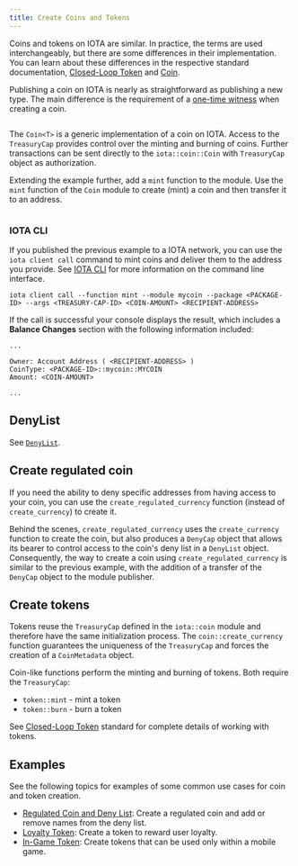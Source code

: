 ```yaml
---
title: Create Coins and Tokens
---
```



Coins and tokens on IOTA are similar. In practice, the terms are used interchangeably, but there are some differences in their implementation. You can learn about these differences in the respective standard documentation, [Closed-Loop Token](../../standards/closed-loop-token.mdx) and [Coin](../../standards/coin.mdx).

Publishing a coin on IOTA is nearly as straightforward as publishing a new type. The main difference is the requirement of a [one-time witness](../move-overview/one-time-witness.mdx) when creating a coin.

```move file=<rootDir>/examples/move/coin/sources/my_coin.move 
```

The `Coin<T>` is a generic implementation of a coin on IOTA. Access to the `TreasuryCap` provides control over the minting and burning of coins. Further transactions can be sent directly to the `iota::coin::Coin` with `TreasuryCap` object as authorization.

Extending the example further, add a `mint` function to the module. Use the `mint` function of the `Coin` module to create (mint) a coin and then transfer it to an address. 

```move file=<rootDir>/examples/move/coin/sources/my_coin.move#L23-L32
```

### IOTA CLI

If you published the previous example to a IOTA network, you can use the `iota client call` command to mint coins and deliver them to the address you provide. See [IOTA CLI](../../../references/cli.mdx) for more information on the command line interface.

```shell
iota client call --function mint --module mycoin --package <PACKAGE-ID> --args <TREASURY-CAP-ID> <COIN-AMOUNT> <RECIPIENT-ADDRESS>
```

If the call is successful your console displays the result, which includes a **Balance Changes** section with the following information included:

```shell
...

Owner: Account Address ( <RECIPIENT-ADDRESS> ) 
CoinType: <PACKAGE-ID>::mycoin::MYCOIN 
Amount: <COIN-AMOUNT>

...
```

## DenyList

See [`DenyList`](./regulated.mdx#denylist).

## Create regulated coin

If you need the ability to deny specific addresses from having access to your coin, you can use the `create_regulated_currency` function (instead of `create_currency`) to create it.

Behind the scenes, `create_regulated_currency` uses the `create_currency` function to create the coin, but also produces a `DenyCap` object that allows its bearer to control access to the coin's deny list in a `DenyList` object. Consequently, the way to create a coin using `create_regulated_currency` is similar to the previous example, with the addition of a transfer of the `DenyCap` object to the module publisher.

## Create tokens

Tokens reuse the `TreasuryCap` defined in the `iota::coin` module and therefore have the same initialization process. The `coin::create_currency` function guarantees the uniqueness of the `TreasuryCap` and forces the creation of a `CoinMetadata` object.

Coin-like functions perform the minting and burning of tokens. Both require the `TreasuryCap`:

- `token::mint` - mint a token
- `token::burn` - burn a token

See [Closed-Loop Token](../../standards/closed-loop-token.mdx) standard for complete details of working with tokens.

## Examples

See the following topics for examples of some common use cases for coin and token creation.

- [Regulated Coin and Deny List](regulated.mdx): Create a regulated coin and add or remove names from the deny list.
- [Loyalty Token](loyalty.mdx): Create a token to reward user loyalty.
- [In-Game Token](in-game-token.mdx): Create tokens that can be used only within a mobile game.


<Quiz questions={questions} />